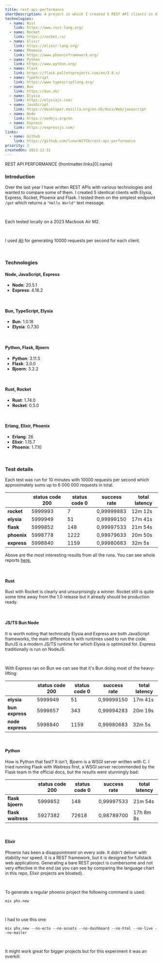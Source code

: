 ```yaml
---
title: rest-api-performance
shortDescription: A project in which I created 5 REST API clients in different technologies and compared their performance.
technologies:
  - name: Rust
    link: https://www.rust-lang.org/
  - name: Rocket
    link: https://rocket.rs/
  - name: Elixir
    link: https://elixir-lang.org/
  - name: Phoenix
    link: https://www.phoenixframework.org/
  - name: Python
    link: https://www.python.org/
  - name: Flask
    link: https://flask.palletsprojects.com/en/3.0.x/
  - name: TypeScript
    link: https://www.typescriptlang.org/
  - name: Bun
    link: https://bun.sh/
  - name: Elysia
    link: https://elysiajs.com/
  - name: JavaScript
    link: https://developer.mozilla.org/en-US/docs/Web/javascript
  - name: Node
    link: https://nodejs.org/en
  - name: Express
    link: https://expressjs.com/
links:
  - name: Github
    link: https://github.com/lunarW1TCH/rest-api-performance
priority: 2
createdOn: 2023-12-31
---
```



<ProjectHeader>
  <slot slot='headerTitle'>REST API PERFORMANCE</slot>
  <slot slot='linkContent'>
    <BaseLink href={frontmatter.links[0].link}>
      <Github />
      {frontmatter.links[0].name}
    </BaseLink>
  </slot>
</ProjectHeader>

<ProjectDateHeader
  createdOn={frontmatter.createdOn}
  updatedOn={frontmatter.updatedOn}
/>

### Introduction

Over the last year I have written REST APIs with various technologies and wanted to compare some of them. I created 5 identical clients with Elysia, Express, Rocket, Phoenix and Flask. I tested them on the simplest endpoint `/get` which returns a `"Hello World"` text message.

<br />

Each tested locally on a 2023 Macbook Air M2.

<br />

I used [Ali](https://github.com/nakabonne/ali) for generating 10000 requests per second for each client.

<br />

### Technologies

#### Node, JavaScript, Express

- **Node**: 20.5.1
- **Express**: 4.18.2

<br />

#### Bun, TypeScript, Elysia

- **Bun**: 1.0.18
- **Elysia**: 0.7.30

<br />

#### Python, Flask, Bjoern

- **Python**: 3.11.5
- **Flask**: 3.0.0
- **Bjoern**: 3.2.2

<br />

#### Rust, Rocket

- **Rust**: 1.74.0
- **Rocket**: 0.5.0

<br />

#### Erlang, Elixir, Phoenix

- **Erlang**: 26
- **Elixir**: 1.15.7
- **Phoenix**: 1.7.10

<br />

### Test details

Each test was run for 10 minutes with 10000 requests per second which approximately sums up to 6 000 000 requests in total.

|             | status code 200 | status code 0 | success rate | total latency |
| ----------- | --------------- | ------------- | ------------ | ------------- |
| **rocket**  | 5999993         | 7             | 0,99999883   | 12m 12s       |
| **elysia**  | 5999949         | 51            | 0,99999150   | 17m 41s       |
| **flask**   | 5999852         | 148           | 0,99997533   | 21m 54s       |
| **phoenix** | 5998778         | 1222          | 0,99979633   | 20m 50s       |
| **express** | 5998840         | 1159          | 0,99980683   | 32m 5s        |

Above are the most interesting results from all the runs. You can see whole reports [here.](https://github.com/lunarW1TCH/rest-api-performance/tree/master/reports)

<br />

#### Rust

Rust with Rocket is clearly and unsurprisingly a winner. Rocket still is quite some time away from the 1.0 release but it already should be production ready.

<br />

#### JS/TS Bun Node

It is worth noting that technically Elysia and Express are both JavaScript frameworks, the main difference is with runtimes used to run the code. BunJS is a modern JS/TS runtime for which Elysia is optimized for. Express traditionally is run on NodeJS.

<br />

With Express ran on Bun we can see that it's Bun doing most of the heavy-lifting:

|                  | status code 200 | status code 0 | success rate | total latency |
| ---------------- | --------------- | ------------- | ------------ | ------------- |
| **elysia**       | 5999949         | 51            | 0,99999150   | 17m 41s       |
| **bun express**  | 5999657         | 343           | 0,99994283   | 20m 19s       |
| **node express** | 5998840         | 1159          | 0,99980683   | 32m 5s        |

<br />

#### Python

How is Python that fast? It isn't, Bjoern is a WSGI server written with C. I tried running Flask with Waitress first, a WSGI server recommended by the Flask team in the official docs, but the results were stunningly bad:

|                    | status code 200 | status code 0 | success rate | total latency |
| ------------------ | --------------- | ------------- | ------------ | ------------- |
| **flask bjoern**   | 5999852         | 148           | 0,99997533   | 21m 54s       |
| **flask waitress** | 5927382         | 72618         | 0,98789700   | 17h 8m 8s     |

<br />

#### Elixir

Phoenix has been a disappointment on every side. It didn't deliver with stability nor speed. It is a REST framework, but it is designed for fullstack web applications. Generating a bare REST project is cumbersome and not very effective in the end (as you can see by comparing the language chart in this repo, Elixir projects are bloated).

<br />

To generate a regular phoenix project the following command is used:

`mix phx.new`

<br />

I had to use this one:

`mix phx.new --no-ecto --no-assets --no-dashboard --no-html --no-live --no-mailer`

<br />

It might work great for bigger projects but for this experiment it was an overkill.

